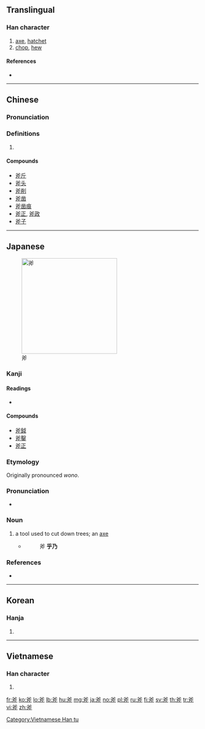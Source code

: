 ==Translingual==

===Han character===
{{Han char|rn=69|rad=斤|as=04|sn=8|four=80221|canj=CKHML|ids=⿱父斤}}

# [[axe]], [[hatchet]]
# [[chop]], [[hew]]

====References====
* {{Han ref|kx=0479.080|dkj=13539|dj=0838.040|hdz=32023.100|uh=65A7|ud=26023|bh=A9F2|bd=43506}}

----

==Chinese==
{{zh-forms}}

===Pronunciation===
{{zh-pron
|m=fǔ
|c=fu2
|h=pfs=
|md=
|mn=pó͘
|w=
|mc=y
|oc=y
|cat=
}}

===Definitions===
{{zh-hanzi}}

# {{rfdef|lang=zh}}

====Compounds====
* [[斧斤]]
* [[斧头]]
* [[斧削]]
* [[斧凿]]
* [[斧凿痕]]
* [[斧正]], [[斧政]]
* [[斧子]]

----

==Japanese==
[[File:Axt zum spalten1.jpg|250px|thumb|斧]]
===Kanji===
{{ja-kanji|grade=|rs=斤04}}

====Readings====
* {{ja-readings|on=[[ふ]] (fu)|kun=[[おの]] (ono)}}

====Compounds====
* [[斧鉞]]
* [[斧鑿]]
* [[斧正]]

===Etymology===
Originally pronounced ''wono''.

===Pronunciation===
* {{IPA|/ono/|lang=ja}}

===Noun===
{{ja-noun|おの|hhira=をの}}

# a tool used to cut down trees; an [[axe]]
#* {{RQ:Konkōmyō Saishōōkyō Ongi|9 (back)}}
#*: 斧 '''乎乃'''

===References===
* {{R:Konkōmyō Saishōōkyō Ongi}}

----

==Korean==

===Hanja===
{{ko-hanja|hangeul=부|eumhun=|rv=bu|mr=pu|y=pwu}}

# {{defn|lang=ko|sort=斤04}}

----

==Vietnamese==

===Han character===
{{vi-readings|rs=斤04|hanviet=[[búa]], [[buá]], [[phủ]]}}

# {{defn|lang=vi|sort=斤04}}

[[Category:Vietnamese Han tu]]

[[fr:斧]]
[[ko:斧]]
[[lo:斧]]
[[lb:斧]]
[[hu:斧]]
[[mg:斧]]
[[ja:斧]]
[[no:斧]]
[[pl:斧]]
[[ru:斧]]
[[fi:斧]]
[[sv:斧]]
[[th:斧]]
[[tr:斧]]
[[vi:斧]]
[[zh:斧]]